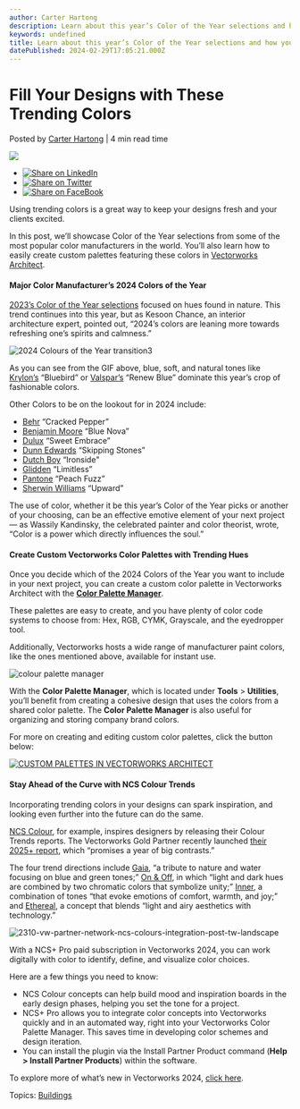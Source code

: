 ```yaml
---
author: Carter Hartong
description: Learn about this year’s Color of the Year selections and how you can add them to your Vectorworks designs.
keywords: undefined
title: Learn about this year’s Color of the Year selections and how you can add them to your Vectorworks designs. 
datePublished: 2024-02-29T17:05:21.000Z
---
```

  

# Fill Your Designs with These Trending Colors

 Posted by [Carter Hartong](https://blog.vectorworks.net/author/carter-hartong) | 4 min read time 

![](https://blog.vectorworks.net/hubfs/Blog%20Images/240227_INT%20Color%20of%20the%20Year%202024/Kyrlon%20%2B%20Sherwin%20Williams.jpg) 

* [![Share on LinkedIn](https://2659751.fs1.hubspotusercontent-na1.net/hubfs/2659751/michaelDemo/share-LI.png)](http://www.linkedin.com/shareArticle?mini=true&url=https%3A%2F%2Fblog.vectorworks.net%2F2024-colors-of-the-year-vectorworks-design)
* [![Share on Twitter](https://2659751.fs1.hubspotusercontent-na1.net/hubfs/2659751/michaelDemo/share-TW.png)](https://www.twitter.com/share?text=Fill%20Your%20Designs%20with%20These%20Trending%20Colors&url=https%3A%2F%2Fblog.vectorworks.net%2F2024-colors-of-the-year-vectorworks-design&via=PMGTweets)
* [![Share on FaceBook](https://2659751.fs1.hubspotusercontent-na1.net/hubfs/2659751/michaelDemo/share-FB.png)](https://www.facebook.com/sharer/sharer.php?u=https%3A%2F%2Fblog.vectorworks.net%2F2024-colors-of-the-year-vectorworks-design)

Using trending colors is a great way to keep your designs fresh and your clients excited.

In this post, we’ll showcase Color of the Year selections from some of the most popular color manufacturers in the world. You’ll also learn how to easily create custom palettes featuring these colors in [Vectorworks Architect](https://www.vectorworks.net/architect).

#### Major Color Manufacturer’s 2024 Colors of the Year 

[2023’s Color of the Year selections](../../../net/vectorworks/blog/2023-colors-of-the-year-vectorworks-palette.html) focused on hues found in nature. This trend continues into this year, but as Kesoon Chance, an interior architecture expert, pointed out, “2024’s colors are leaning more towards refreshing one’s spirits and calmness.”

![2024 Colours of the Year transition3](https://blog.vectorworks.net/hs-fs/hubfs/Blog%20Images/240227_INT%20Color%20of%20the%20Year%202024/2024%20Colours%20of%20the%20Year%20transition3.gif?width=1440&height=809&name=2024%20Colours%20of%20the%20Year%20transition3.gif)

As you can see from the GIF above, blue, soft, and natural tones like [Krylon’s](https://www.google.com/url?sa=t&rct=j&q=&esrc=s&source=web&cd=&cad=rja&uact=8&ved=2ahUKEwiOjcGLsaaEAxV3G9AFHeI2CYsQFnoECBYQAQ&url=https%3A%2F%2Fwww.krylon.com%2Fen%2Fcolors%2Fcolor-of-the-year%2F2024&usg=AOvVaw3HP34u3I2ur4a9gz9lw43s&opi=89978449) “Bluebird” or [Valspar’s](https://www.marthastewart.com/valspar-2024-color-of-the-year-renew-blue-7644613) “Renew Blue” dominate this year’s crop of fashionable colors.

Other Colors to be on the lookout for in 2024 include:

* [Behr](https://www.google.com/aclk?sa=l&ai=DChcSEwj%5FvKissKaEAxXxN9QBHXSkDu8YABADGgJvYQ&gclid=Cj0KCQiAoKeuBhCoARIsAB4WxtcfuGcgpy8p7ilWCZFTaenx0RHLhYiQbUF278wA7Xig39oLgZ7rPagaAtsPEALw%5FwcB&sig=AOD64%5F3T1x3ylyYy9tHEbhIf7c9jEyE4UA&q&adurl&ved=2ahUKEwj95KKssKaEAxWQ38kDHaXYBrEQ0Qx6BAgKEAE) “Cracked Pepper”
* [Benjamin Moore](https://www.benjaminmoore.com/en-us/paint-colors/color/825/blue-nova) “Blue Nova”
* [Dulux](https://www.google.com/url?sa=t&rct=j&q=&esrc=s&source=web&cd=&cad=rja&uact=8&ved=2ahUKEwiPuu2BsaaEAxVLGtAFHVFRDlcQFnoECB0QAQ&url=https%3A%2F%2Fwww.dulux.co.uk%2Fen%2Fdulux-colour-of-the-year-2024&usg=AOvVaw1q1lhgpE6LZLHaPJaHYR17&opi=89978449) “Sweet Embrace”
* [Dunn Edwards](https://www.dunnedwards.com/press-releases/dunn-edwards-announces-2024-color-of-the-year-skipping-stones/) “Skipping Stones”
* [Dutch Boy](https://www.dutchboy.com/en/colors/color-of-the-year) “Ironside"
* [Glidden](https://www.glidden.com/2024-color-trends) “Limitless”
* [Pantone](https://www.pantone.com/color-of-the-year/2024#:~:text=Discover%20why%20PANTONE%2013%2D1023,and%20multimedia%20design%2C%20and%20more.) “Peach Fuzz”
* [Sherwin Williams](https://www.sherwin-williams.com/en-us/color/color-of-the-year/2024) “Upward”

The use of color, whether it be this year’s Color of the Year picks or another of your choosing, can be an effective emotive element of your next project — as Wassily Kandinsky, the celebrated painter and color theorist, wrote, “Color is a power which directly influences the soul.”

#### Create Custom Vectorworks Color Palettes with Trending Hues

Once you decide which of the 2024 Colors of the Year you want to include in your next project, you can create a custom color palette in Vectorworks Architect with the [**Color Palette Manager**](https://app-help.vectorworks.net/2024/eng/VW2024%5FGuide/Attributes/Managing%5Fcolor%5Fpalettes.htm?rhsearch=color%20palette%20manager&rhhlterm=color%20colors%20palettes%20palette%20managing%20manager%20manage).

These palettes are easy to create, and you have plenty of color code systems to choose from: Hex, RGB, CYMK, Grayscale, and the eyedropper tool. 

Additionally, Vectorworks hosts a wide range of manufacturer paint colors, like the ones mentioned above, available for instant use. 

![colour palette manager](https://blog.vectorworks.net/hs-fs/hubfs/Blog%20Images/240227_INT%20Color%20of%20the%20Year%202024/colour%20palette%20manager.png?width=700&height=450&name=colour%20palette%20manager.png)

With the **Color Palette Manager**, which is located under **Tools** \> **Utilities**, you’ll benefit from creating a cohesive design that uses the colors from a shared color palette. The **Color Palette Manager** is also useful for organizing and storing company brand colors.

For more on creating and editing custom color palettes, click the button below:

[![CUSTOM PALETTES IN VECTORWORKS ARCHITECT](https://no-cache.hubspot.com/cta/default/3018241/4e2d3020-cd99-4317-a8ee-5dae4307f975.png)](https://cta-redirect.hubspot.com/cta/redirect/3018241/4e2d3020-cd99-4317-a8ee-5dae4307f975) 

#### Stay Ahead of the Curve with NCS Colour Trends

Incorporating trending colors in your designs can spark inspiration, and looking even further into the future can do the same.

[NCS Colour](https://www.vectorworks.net/community/partner-network/find-partner/ncscolour), for example, inspires designers by releasing their Colour Trends reports. The Vectorworks Gold Partner recently launched [their 2025+ report](https://ncscolour.com/en-int/pages/trend-2025), which “promises a year of big contrasts.”

The four trend directions include [Gaia](https://ncscolour.com/en-int/pages/gaia), “a tribute to nature and water focusing on blue and green tones;” [On & Off](https://ncscolour.com/en-int/pages/on-off), in which “light and dark hues are combined by two chromatic colors that symbolize unity;” [Inner](https://ncscolour.com/en-int/pages/inner), a combination of tones “that evoke emotions of comfort, warmth, and joy;” and [Ethereal](https://ncscolour.com/en-int/pages/ethereal), a concept that blends “light and airy aesthetics with technology.”

![2310-vw-partner-network-ncs-colours-integration-post-tw-landscape](https://blog.vectorworks.net/hs-fs/hubfs/Blog%20Images/240227_INT%20Color%20of%20the%20Year%202024/2310-vw-partner-network-ncs-colours-integration-post-tw-landscape.png?width=1440&height=720&name=2310-vw-partner-network-ncs-colours-integration-post-tw-landscape.png)

With a NCS+ Pro paid subscription in Vectorworks 2024, you can work digitally with color to identify, define, and visualize color choices.

Here are a few things you need to know:

* NCS Colour concepts can help build mood and inspiration boards in the early design phases, helping you set the tone for a project.
* NCS+ Pro allows you to integrate color concepts into Vectorworks quickly and in an automated way, right into your Vectorworks Color Palette Manager. This saves time in developing color schemes and design iteration.
* You can install the plugin via the Install Partner Product command (**Help > Install Partner Products**) within the software.

To explore more of what’s new in Vectorworks 2024, [click here](https://www.vectorworks.net/2024).

 Topics: [Buildings](https://blog.vectorworks.net/topic/buildings) 

  